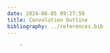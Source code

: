 ```yaml
---
date: 2024-06-05 09:27:59
title: Convolution Outline
bibliography: ../references.bib
---
```


        - 

[^notation]: See [Notation](./notation.qmd)
[^linear_systems]: See [Definition of a Linear System](./definition_of_a_linear_system.qmd)

